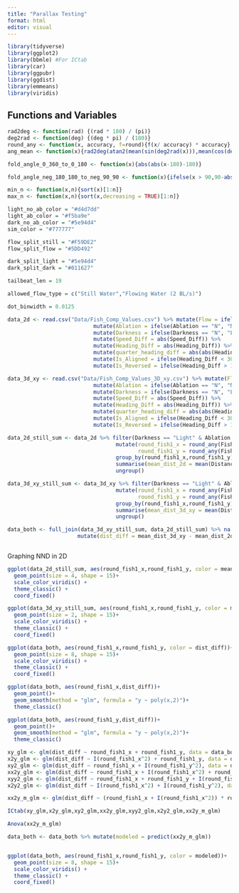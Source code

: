 ```yaml
---
title: "Parallax Testing"
format: html
editor: visual
---
```


```r
library(tidyverse)
library(ggplot2)
library(bbmle) #For ICtab
library(car)
library(ggpubr)
library(ggdist)
library(emmeans)
library(viridis)

```

## Functions and Variables

```r
rad2deg <- function(rad) {(rad * 180) / (pi)}
deg2rad <- function(deg) {(deg * pi) / (180)}
round_any <- function(x, accuracy, f=round){f(x/ accuracy) * accuracy}
ang_mean <- function(x){rad2deg(atan2(mean(sin(deg2rad(x))),mean(cos(deg2rad(x)))))}

fold_angle_0_360_to_0_180 <- function(x){abs(abs(x-180)-180)}

fold_angle_neg_180_180_to_neg_90_90 <- function(x){ifelse(x > 90,90-abs(90-x),ifelse(x < -90, -90+abs(-90-x), x))}

min_n <- function(x,n){sort(x)[1:n]}
max_n <- function(x,n){sort(x,decreasing = TRUE)[1:n]}

light_no_ab_color = "#d4d7dd"
light_ab_color = "#f5ba9e"
dark_no_ab_color = "#5e94d4"
sim_color = "#777777"

flow_split_still = "#F59DE2"
flow_split_flow = "#5DD492"

dark_split_light = "#5e94d4"
dark_split_dark = "#011627"

tailbeat_len = 19

allowed_flow_type = c("Still Water","Flowing Water (2 BL/s)")

dot_binwidth = 0.0125
```



```r
data_2d <- read.csv("Data/Fish_Comp_Values.csv") %>% mutate(Flow = ifelse(Flow == "0", "Flow 0", "Flow 2")) %>%
                           mutate(Ablation = ifelse(Ablation == "N", "No Ablation", "Ablated")) %>%
                           mutate(Darkness = ifelse(Darkness == "N", "Light", "Dark")) %>%
                           mutate(Speed_Diff = abs(Speed_Diff)) %>%
                           mutate(Heading_Diff = abs(Heading_Diff)) %>%
                           mutate(quarter_heading_diff = abs(abs(Heading_Diff-90)-90)) %>%
                           mutate(Is_Aligned = ifelse(Heading_Diff < 30, 1, 0)) %>%
                           mutate(Is_Reversed = ifelse(Heading_Diff > 150, 1, 0))

data_3d_xy <- read.csv("Data/Fish_Comp_Values_3D_xy.csv") %>% mutate(Flow = ifelse(Flow == "0", "Flow 0", "Flow 2")) %>%
                           mutate(Ablation = ifelse(Ablation == "N", "No Ablation", "Ablated")) %>%
                           mutate(Darkness = ifelse(Darkness == "N", "Light", "Dark")) %>%
                           mutate(Speed_Diff = abs(Speed_Diff)) %>%
                           mutate(Heading_Diff = abs(Heading_Diff)) %>%
                           mutate(quarter_heading_diff = abs(abs(Heading_Diff-90)-90)) %>%
                           mutate(Is_Aligned = ifelse(Heading_Diff < 30, 1, 0)) %>%
                           mutate(Is_Reversed = ifelse(Heading_Diff > 150, 1, 0))
```


```r

data_2d_still_sum <- data_2d %>% filter(Darkness == "Light" & Ablation == "No Ablation") %>%
                                  mutate(round_fish1_x = round_any(Fish1_X/193,0.25),
                                         round_fish1_y = round_any(Fish1_Y/193,0.25)) %>%
                                  group_by(round_fish1_x,round_fish1_y) %>%
                                  summarise(mean_dist_2d = mean(Distance, na.rm = TRUE)) %>%
                                  ungroup()

data_3d_xy_still_sum <- data_3d_xy %>% filter(Darkness == "Light" & Ablation == "No Ablation") %>%
                                  mutate(round_fish1_x = round_any(Fish1_X/0.07862,0.25),
                                         round_fish1_y = round_any(Fish1_Y/0.07862,0.25)) %>%
                                  group_by(round_fish1_x,round_fish1_y) %>%
                                  summarise(mean_dist_3d_xy = mean(Distance, na.rm = TRUE)) %>%
                                  ungroup()

data_both <- full_join(data_3d_xy_still_sum, data_2d_still_sum) %>% na.omit() %>%
                      mutate(dist_diff = mean_dist_3d_xy - mean_dist_2d)



```


Graphing NND in 2D
```r
ggplot(data_2d_still_sum, aes(round_fish1_x,round_fish1_y, color = mean_dist_2d))+
  geom_point(size = 4, shape = 15)+
  scale_color_viridis() +
  theme_classic() +
  coord_fixed()

ggplot(data_3d_xy_still_sum, aes(round_fish1_x,round_fish1_y, color = mean_dist_3d_xy))+
  geom_point(size = 2, shape = 15)+
  scale_color_viridis() +
  theme_classic() +
  coord_fixed()

ggplot(data_both, aes(round_fish1_x,round_fish1_y, color = dist_diff))+
  geom_point(size = 8, shape = 15)+
  scale_color_viridis() +
  theme_classic() +
  coord_fixed()

ggplot(data_both, aes(round_fish1_x,dist_diff))+
  geom_point()+
  geom_smooth(method = "glm", formula = "y ~ poly(x,2)")+ 
  theme_classic()

ggplot(data_both, aes(round_fish1_y,dist_diff))+
  geom_point()+
  geom_smooth(method = "glm", formula = "y ~ poly(x,2)")+
  theme_classic()
```


```r

xy_glm <- glm(dist_diff ~ round_fish1_x + round_fish1_y, data = data_both)
x2y_glm <- glm(dist_diff ~ I(round_fish1_x^2) + round_fish1_y, data = data_both)
xy2_glm <- glm(dist_diff ~ round_fish1_x + I(round_fish1_y^2), data = data_both)
xx2y_glm <- glm(dist_diff ~ round_fish1_x + I(round_fish1_x^2) + round_fish1_y, data = data_both)
xyy2_glm <- glm(dist_diff ~ round_fish1_x + round_fish1_y + I(round_fish1_y^2), data = data_both)
x2y2_glm <- glm(dist_diff ~ I(round_fish1_x^2) + I(round_fish1_y^2), data = data_both)

xx2y_m_glm <- glm(dist_diff ~ (round_fish1_x + I(round_fish1_x^2)) * round_fish1_y, data = data_both)

ICtab(xy_glm,x2y_glm,xy2_glm,xx2y_glm,xyy2_glm,x2y2_glm,xx2y_m_glm)

Anova(xx2y_m_glm)

data_both <- data_both %>% mutate(modeled = predict(xx2y_m_glm))


ggplot(data_both, aes(round_fish1_x,round_fish1_y, color = modeled))+
  geom_point(size = 8, shape = 15)+
  scale_color_viridis() +
  theme_classic() +
  coord_fixed()


```

